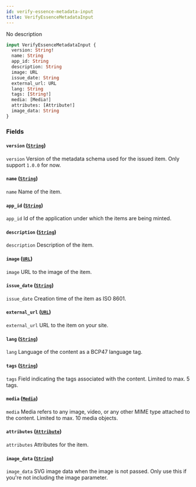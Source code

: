 ```yaml
---
id: verify-essence-metadata-input
title: VerifyEssenceMetadataInput
---
```



No description

```graphql
input VerifyEssenceMetadataInput {
  version: String!
  name: String
  app_id: String
  description: String
  image: URL
  issue_date: String
  external_url: URL
  lang: String
  tags: [String!]
  media: [Media!]
  attributes: [Attribute!]
  image_data: String
}
```


### Fields

#### `version` ([`String`](/reference/scalars/string))

`version` Version of the metadata schema used for the issued item. Only support `1.0.0` for now.


#### `name` ([`String`](/reference/scalars/string))

`name` Name of the item.


#### `app_id` ([`String`](/reference/scalars/string))

`app_id` Id of the application under which the items are being minted.


#### `description` ([`String`](/reference/scalars/string))

`description` Description of the item.


#### `image` ([`URL`](/reference/scalars/url))

`image` URL to the image of the item.


#### `issue_date` ([`String`](/reference/scalars/string))

`issue_date` Creation time of the item as ISO 8601.


#### `external_url` ([`URL`](/reference/scalars/url))

`external_url` URL to the item on your site.


#### `lang` ([`String`](/reference/scalars/string))

`lang` Language of the content as a BCP47 language tag.


#### `tags` ([`String`](/reference/scalars/string))

`tags` Field indicating the tags associated with the content. Limited to max. 5 tags.


#### `media` ([`Media`](/reference/inputs/media))

`media` Media refers to any image, video, or any other MIME type attached to the content. Limited to max. 10 media objects.


#### `attributes` ([`Attribute`](/reference/inputs/attribute))

`attributes` Attributes for the item.


#### `image_data` ([`String`](/reference/scalars/string))

`image_data` SVG image data when the image is not passed. Only use this if you're not including the image parameter.




